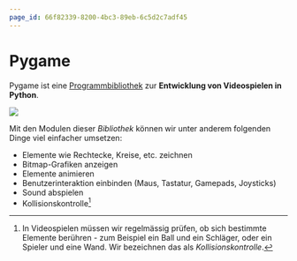 ```yaml
---
page_id: 66f82339-8200-4bc3-89eb-6c5d2c7adf45
---
```

# Pygame
Pygame ist eine [Programmbibliothek](https://de.wikipedia.org/wiki/Programmbibliothek) zur **Entwicklung von Videospielen in Python**.

![](img/pygame-logo.png)

Mit den Modulen dieser _Bibliothek_ können wir unter anderem folgenden Dinge viel einfacher umsetzen:
- Elemente wie Rechtecke, Kreise, etc. zeichnen
- Bitmap-Grafiken anzeigen
- Elemente animieren
- Benutzerinteraktion einbinden (Maus, Tastatur, Gamepads, Joysticks)
- Sound abspielen
- Kollisionskontrolle[^1]

[^1]: In Videospielen müssen wir regelmässig prüfen, ob sich bestimmte Elemente berühren - zum Beispiel ein Ball und ein Schläger, oder ein Spieler und eine Wand. Wir bezeichnen das als _Kollisionskontrolle_.
